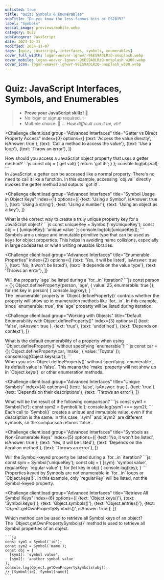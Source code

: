 ```yaml
---
unlisted: true
title: "Quiz: Symbols & Enumerables"
subTitle: "Do you know the less-famous bits of ES2015?"
label: "Symbols"
social_image: previews/mobile.webp
category: Quiz
subCategory: JavaScript
date: 2024-10-31
modified: 2024-11-07
tags: [quiz, javascript, interfaces, symbols, enumerables]
cover_full_width: logan-weaver-lgnwvr-96ES9AOLRzQ-unsplash.webp
cover_mobile: logan-weaver-lgnwvr-96ES9AOLRzQ-unsplash_w300.webp
cover_icon: logan-weaver-lgnwvr-96ES9AOLRzQ-unsplash_w300.webp
---
```


# Quiz: JavaScript Interfaces, Symbols, and Enumerables

> * **Prove your JavaScript skillz!** 🚀
> * No login or signup required. ✨
> * Multiple choice. 🤖 ... _How difficult can it be, eh?_


<QuizUI>

<Challenge
  client:load
  group="Advanced Interfaces"
  title="Getter vs Direct Property Access"
  index={0}
  options={[
    {text: 'Access the value directly', isAnswer: true },
    {text: 'Call a method to access the value'},
    {text: 'Use a loop'},
    {text: 'Throw an error'},
  ]}
>

  <slot name="question">
  <div className="question">
    How should you access a JavaScript object property that uses a getter method?
    ```js
    const obj = {
      get val() {
        return 'got it!';
      }
    };
    console.log(obj.val);
    ```
  </div>
  </slot>

  <slot name='hints'>
  </slot>

  <slot name='explanation'>
  <div className="explanation">
    In JavaScript, a getter can be accessed like a normal property. There's no need to call it like a function. 
    In this example, accessing `obj.val` directly invokes the getter method and outputs `got it!`.
  </div>
  </slot>

</Challenge>

<Challenge
  client:load
  group="Advanced Interfaces"
  title="Symbol Usage in Object Keys"
  index={1}
  options={[
    {text: 'Using a Symbol', isAnswer: true },
    {text: 'Using a string'},
    {text: 'Using a number'},
    {text: 'Using an object as a key'},
  ]}
>

  <slot name="question">
  <div className="question">
    What is the correct way to create a truly unique property key for a JavaScript object?
    ```js
    const uniqueKey = Symbol('myUniqueKey');
    const obj = {
      [uniqueKey]: 'unique value'
    };
    console.log(obj[uniqueKey]);
    ```
  </div>
  </slot>

  <slot name='hints'>
  </slot>

  <slot name='explanation'>
  <div className="explanation">
    Symbols are a unique and immutable primitive type that can be used as keys for object properties. This helps in avoiding name collisions, especially in large codebases or when writing reusable libraries.
  </div>
  </slot>

</Challenge>

<Challenge
  client:load
  group="Advanced Interfaces"
  title="Enumerable Properties"
  index={2}
  options={[
    {text: 'Yes, it will be listed', isAnswer: true },
    {text: 'No, it won\'t be listed'},
    {text: 'It depends on the value type'},
    {text: 'Throws an error'},
  ]}
>

  <slot name="question">
  <div className="question">
    Will the property `age` be listed during a `for...in` iteration?
    ```js
    const person = {};
    Object.defineProperty(person, 'age', {
      value: 25,
      enumerable: true
    });
    for (let key in person) {
      console.log(key);
    }
    ```
  </div>
  </slot>

  <slot name='hints'>
  </slot>

  <slot name='explanation'>
  <div className="explanation">
    The `enumerable` property in `Object.defineProperty()` controls whether the property will show up in enumeration methods like `for...in`. In this example, since `enumerable: true`, the `age` property will be listed during iteration.
  </div>
  </slot>

</Challenge>

<Challenge
  client:load
  group="Working with Objects"
  title="Default Enumerability with Object.defineProperty()"
  index={3}
  options={[
    {text: 'false', isAnswer: true },
    {text: 'true'},
    {text: 'undefined'},
    {text: 'Depends on context'},
  ]}
>

  <slot name="question">
  <div className="question">
    What is the default enumerability of a property when using `Object.defineProperty()` without specifying `enumerable`?
    ```js
    const car = {};
    Object.defineProperty(car, 'make', {
      value: 'Toyota'
    });
    console.log(Object.keys(car));
    ```
  </div>
  </slot>

  <slot name='hints'>
  </slot>

  <slot name='explanation'>
  <div className="explanation">
    When you use `Object.defineProperty()` without specifying `enumerable`, its default value is `false`. This means the `make` property will not show up in `Object.keys()` or other enumeration methods.
  </div>
  </slot>

</Challenge>

<Challenge
  client:load
  group="Advanced Interfaces"
  title="Unique Symbols"
  index={4}
  options={[
    {text: 'false', isAnswer: true },
    {text: 'true'},
    {text: 'Depends on their descriptions'},
    {text: 'Throws an error'},
  ]}
>

  <slot name="question">
  <div className="question">
    What will be the result of the following comparison?
    ```js
    const sym1 = Symbol('id');
    const sym2 = Symbol('id');
    console.log(sym1 === sym2);
    ```
  </div>
  </slot>

  <slot name='hints'>
  </slot>

  <slot name='explanation'>
  <div className="explanation">
    Each call to `Symbol()` creates a unique and immutable value, even if the description is the same. In this case, `sym1` and `sym2` are different symbols, so the comparison returns `false`.
  </div>
  </slot>

</Challenge>

<Challenge
  client:load
  group="Advanced Interfaces"
  title="Symbols as Non-Enumerable Keys"
  index={5}
  options={[
    {text: 'No, it won\'t be listed', isAnswer: true },
    {text: 'Yes, it will be listed'},
    {text: 'Depends on the iteration method'},
    {text: 'Throws an error'},
  ]}
>

  <slot name="question">
  <div className="question">
    Will the Symbol-keyed property be listed during a `for...in` iteration?
    ```js
    const sym = Symbol('uniqueKey');
    const obj = {
      [sym]: 'symbol value',
      regularKey: 'regular value'
    };
    for (let key in obj) {
      console.log(key);
    }
    ```
  </div>
  </slot>

  <slot name='hints'>
  </slot>

  <slot name='explanation'>
  <div className="explanation">
    Properties keyed by Symbols are not enumerable in `for...in` loops or `Object.keys()`. In this example, only `regularKey` will be listed, not the Symbol-keyed property.
  </div>
  </slot>

</Challenge>

<Challenge
  client:load
  group="Advanced Interfaces"
  title="Retrieve All Symbol Keys"
  index={6}
  options={[
    {text: 'Object.keys()'},
    {text: 'Symbol.keys()'},
    {text: 'Object.symbols()'},
    {text: 'Object.entries()'},
    {text: 'Object.getOwnPropertySymbols()', isAnswer: true },
  ]}
>

  <slot name="question">
  <div className="question">
    Which method can be used to retrieve all Symbol keys of an object?
  </div>
  </slot>

  <slot name='hints'>
  </slot>

  <slot name='explanation'>
  <div className="explanation">
    The `Object.getOwnPropertySymbols()` method is used to retrieve all Symbol properties of an object.

    ```js
    const sym1 = Symbol('id');
    const sym2 = Symbol('name');
    const obj = {
      [sym1]: 'symbol value',
      [sym2]: 'another symbol value'
    };
    console.log(Object.getOwnPropertySymbols(obj));
    // [Symbol(id), Symbol(name)]
    ```

  </div>
  </slot>

</Challenge>

</QuizUI>
